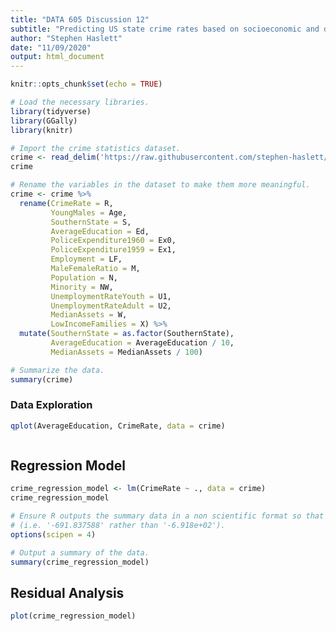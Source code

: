 ```yaml
---
title: "DATA 605 Discussion 12"
subtitle: "Predicting US state crime rates based on socioeconomic and demographic data."
author: "Stephen Haslett"
date: "11/09/2020"
output: html_document
---
```


```r
knitr::opts_chunk$set(echo = TRUE)

# Load the necessary libraries.
library(tidyverse)
library(GGally)
library(knitr)
```



```r
# Import the crime statistics dataset.
crime <- read_delim('https://raw.githubusercontent.com/stephen-haslett/data605/data605-week-12/CrimeStats.txt', delim = '\t')
crime
``` 



```r
# Rename the variables in the dataset to make them more meaningful.
crime <- crime %>%
  rename(CrimeRate = R,
         YoungMales = Age,
         SouthernState = S,
         AverageEducation = Ed,
         PoliceExpenditure1960 = Ex0,
         PoliceExpenditure1959 = Ex1,
         Employment = LF,
         MaleFemaleRatio = M,
         Population = N,
         Minority = NW,
         UnemploymentRateYouth = U1,
         UnemploymentRateAdult = U2,
         MedianAssets = W,
         LowIncomeFamilies = X) %>%
  mutate(SouthernState = as.factor(SouthernState),
         AverageEducation = AverageEducation / 10,
         MedianAssets = MedianAssets / 100)

# Summarize the data.
summary(crime)
```

### Data Exploration
```r
qplot(AverageEducation, CrimeRate, data = crime)
```




```r
```

## Regression Model

```r
crime_regression_model <- lm(CrimeRate ~ ., data = crime)
crime_regression_model
```



```r
# Ensure R outputs the summary data in a non scientific format so that it is more readable
# (i.e. '-691.837588' rather than '-6.918e+02').
options(scipen = 4)

# Output a summary of the data.
summary(crime_regression_model)
```


## Residual Analysis

```r
plot(crime_regression_model)
```




